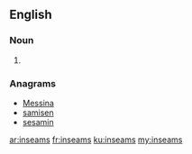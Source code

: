 ==English==

===Noun===
{{head|en}}

# {{plural of|inseam}}

===Anagrams===
* [[Messina#English|Messina]]
* [[samisen#English|samisen]]
* [[sesamin#English|sesamin]]

[[ar:inseams]]
[[fr:inseams]]
[[ku:inseams]]
[[my:inseams]]